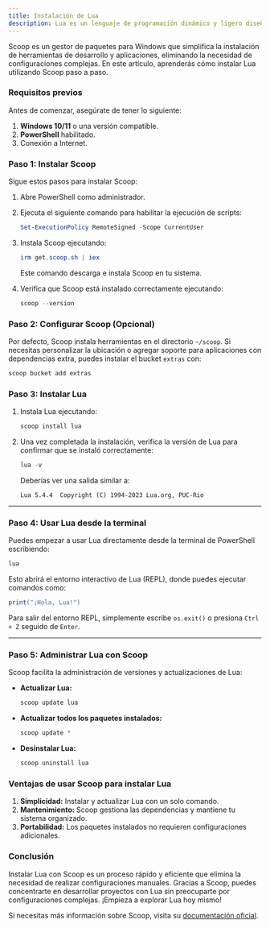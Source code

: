 ```yaml
---
title: Instalación de Lua
description: Lua es un lenguaje de programación dinámico y ligero diseñado para ser integrado dentro de otras aplicaciones.
---
```


Scoop es un gestor de paquetes para Windows que simplifica la instalación de herramientas de desarrollo y aplicaciones, eliminando la necesidad de configuraciones complejas. En este artículo, aprenderás cómo instalar Lua utilizando Scoop paso a paso.

### Requisitos previos

Antes de comenzar, asegúrate de tener lo siguiente:

1. **Windows 10/11** o una versión compatible.
2. **PowerShell** habilitado.
3. Conexión a Internet.

### Paso 1: Instalar Scoop

Sigue estos pasos para instalar Scoop:

1. Abre PowerShell como administrador.
2. Ejecuta el siguiente comando para habilitar la ejecución de scripts:
   ```powershell
   Set-ExecutionPolicy RemoteSigned -Scope CurrentUser
   ```
3. Instala Scoop ejecutando:
   ```powershell
   irm get.scoop.sh | iex
   ```
   Este comando descarga e instala Scoop en tu sistema.

4. Verifica que Scoop está instalado correctamente ejecutando:
   ```powershell
   scoop --version
   ```

### Paso 2: Configurar Scoop (Opcional)

Por defecto, Scoop instala herramientas en el directorio `~/scoop`. Si necesitas personalizar la ubicación o agregar soporte para aplicaciones con dependencias extra, puedes instalar el bucket `extras` con:

```powershell
scoop bucket add extras
```

### Paso 3: Instalar Lua

1. Instala Lua ejecutando:
   ```powershell
   scoop install lua
   ```
2. Una vez completada la instalación, verifica la versión de Lua para confirmar que se instaló correctamente:
   ```powershell
   lua -v
   ```
   Deberías ver una salida similar a:
   ```
   Lua 5.4.4  Copyright (C) 1994-2023 Lua.org, PUC-Rio
   ```

---

### Paso 4: Usar Lua desde la terminal

Puedes empezar a usar Lua directamente desde la terminal de PowerShell escribiendo:

```powershell
lua
```
Esto abrirá el entorno interactivo de Lua (REPL), donde puedes ejecutar comandos como:

```lua
print("¡Hola, Lua!")
```

Para salir del entorno REPL, simplemente escribe `os.exit()` o presiona `Ctrl + Z` seguido de `Enter`.

---

### Paso 5: Administrar Lua con Scoop

Scoop facilita la administración de versiones y actualizaciones de Lua:

- **Actualizar Lua:**
  ```powershell
  scoop update lua
  ```

- **Actualizar todos los paquetes instalados:**
  ```powershell
  scoop update *
  ```

- **Desinstalar Lua:**
  ```powershell
  scoop uninstall lua
  ```
  
### Ventajas de usar Scoop para instalar Lua

1. **Simplicidad:** Instalar y actualizar Lua con un solo comando.
2. **Mantenimiento:** Scoop gestiona las dependencias y mantiene tu sistema organizado.
3. **Portabilidad:** Los paquetes instalados no requieren configuraciones adicionales.

### Conclusión

Instalar Lua con Scoop es un proceso rápido y eficiente que elimina la necesidad de realizar configuraciones manuales. Gracias a Scoop, puedes concentrarte en desarrollar proyectos con Lua sin preocuparte por configuraciones complejas. ¡Empieza a explorar Lua hoy mismo!

Si necesitas más información sobre Scoop, visita su [documentación oficial](https://scoop.sh).

